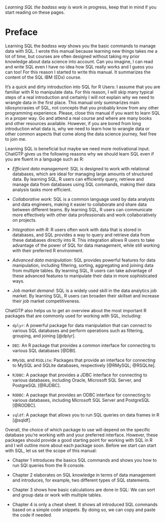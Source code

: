 *Learning SQL the badass way* is work in progress, keep that in mind if you start reading on these pages.

# Preface {.unnumbered}

Learning SQL the *badass way* shows you the basic commands to manage data with SQL. I wrote this manual because learning new things takes me a lot of time, but courses are often designed without taking my prior knowledge about data science into account. Can you imagine, I can read and write SQL even I have no idea how SQL really works and I guess you can too! For this reason I started to write this manual. It summarizes the content of the SQL IBM (EDx) course. 

It's a quick and dirty introduction into SQL for R Users: I assume that you are familiar with R to manipulate data. For this reason, I will skip many typical steps of a real introduction and certainly I will not explain why we need to wrangle data in the first place. This manual only summarizes main idiosyncrasies of SQL, not concepts that you probably know from any other programming experience. Please, close this manual if you want to learn SQL in a proper way. Go and attend a real course and  where are many books and other resources available. However, if you are bored from long introduction what data is, why we need to learn how to wrangle data or other common aspects that come along the data science journey, feel free to join me.


Learning SQL is beneficial but maybe we need more motivational input. ChatGTP gives us the following reasons why we should learn SQL even if you are fluent in a language such as R:

-   *Efficient data management*: SQL is designed to work with relational databases, which are ideal for managing large amounts of structured data. By learning SQL, R users can efficiently query, retrieve and manage data from databases using SQL commands, making their data analysis tasks more efficient.

-   *Collaborative work*: SQL is a common language used by data analysts and data engineers, making it easier to collaborate and share data between different teams. By learning SQL, R users can communicate more effectively with other data professionals and work collaboratively on projects.

-   *Integration with R*: R users often work with data that is stored in databases, and SQL provides a way to query and retrieve data from these databases directly into R. This integration allows R users to take advantage of the power of SQL for data management, while still working with their preferred R environment.

-   *Advanced data manipulation*: SQL provides powerful features for data manipulation, including filtering, sorting, aggregating and joining data from multiple tables. By learning SQL, R users can take advantage of these advanced features to manipulate their data in more sophisticated ways.

-   *Job market demand*: SQL is a widely used skill in the data analytics job market. By learning SQL, R users can broaden their skillset and increase their job market competitiveness.


ChatGTP also helps us to get an overview about the most important R packages that are commonly used for working with SQL, including:

-   `dplyr`: A powerful package for data manipulation that can connect to various SQL databases and perform operations such as filtering, grouping, and joining [@dplyr].

-   `DBI`: An R package that provides a common interface for connecting to various SQL databases [@DBI].

-   `RMySQL` and `RSQLite`: Packages that provide an interface for connecting to MySQL and SQLite databases, respectively [@RMySQL; @RSQLite].

-   `RJDBC`: A package that provides a JDBC interface for connecting to various databases, including Oracle, Microsoft SQL Server, and PostgreSQL [@RJDBC].

-   `RODBC`: A package that provides an ODBC interface for connecting to various databases, including Microsoft SQL Server and PostgreSQL [@RODBC].

-   `sqldf`: A package that allows you to run SQL queries on data frames in R [@sqldf].

Overall, the choice of which package to use will depend on the specific database you're working with and your preferred interface. However, these packages should provide a good starting point for working with SQL in R and I will outline more about each package soon. Before we start can start with SQL, let us set the scope of this manual:

- Chapter 1 introduces the basics SQL commands and shows you how to run SQl queries from the R console.

- Chapter 2 elaborates on SQL knowledge in terms of data management and  introduces, for example, two different types of SQL statements.

- Chapter 3 shows how basic calculations are done in SQL: We can sort and group data or work with multiple tables. 

- Chapter 4 is only a cheat sheet. It shows all introduced SQL commands based on a simple code snippets. By doing so, we can copy and paste the code if needed.
